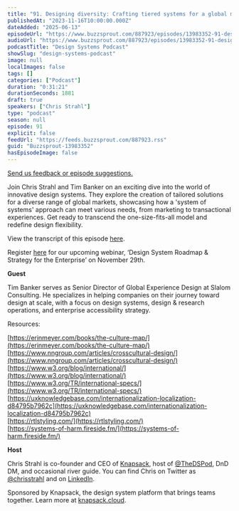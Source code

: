 ```yaml
---
title: "91. Designing diversity: Crafting tiered systems for a global market with Tim Banker at Slalom Consulting"
publishedAt: "2023-11-16T10:00:00.000Z"
dateAdded: "2025-06-13"
episodeUrl: "https://www.buzzsprout.com/887923/episodes/13983352-91-designing-diversity-crafting-tiered-systems-for-a-global-market-with-tim-banker-at-slalom-consulting.mp3"
audioUrl: "https://www.buzzsprout.com/887923/episodes/13983352-91-designing-diversity-crafting-tiered-systems-for-a-global-market-with-tim-banker-at-slalom-consulting.mp3"
podcastTitle: "Design Systems Podcast"
showSlug: "design-systems-podcast"
image: null
localImages: false
tags: []
categories: ["Podcast"]
duration: "0:31:21"
durationSeconds: 1881
draft: true
speakers: ["Chris Strahl"]
type: "podcast"
season: null
episode: 91
explicit: false
feedUrl: "https://feeds.buzzsprout.com/887923.rss"
guid: "Buzzsprout-13983352"
hasEpisodeImage: false
---
```

[Send us feedback or episode suggestions.](https://www.buzzsprout.com/twilio/text_messages/887923/open_sms)

Join Chris Strahl and Tim Banker on an exciting dive into the world of innovative design systems. They explore the creation of tailored solutions for a diverse range of global markets, showcasing how a 'system of systems' approach can meet various needs, from marketing to transactional experiences. Get ready to transcend the one-size-fits-all model and redefine design flexibility.

View the transcript of this episode [here](https://docs.google.com/document/d/1MkGoIg3wKvFngHQ149YWRGID5RZNglse/edit).

Register [here](https://knapsack-cloud.zoom.us/webinar/register/WN_QBEWtAfSQ9WWy_AGaW086w#/registration) for our upcoming webinar, ‘Design System Roadmap & Strategy for the Enterprise’ on November 29th. 

**Guest**

Tim Banker serves as Senior Director of Global Experience Design at Slalom Consulting. He specializes in helping companies on their journey toward design at scale, with a focus on design systems, design & research operations, and enterprise accessibility strategy.

Resources:

[https://erinmeyer.com/books/the-culture-map/](https://erinmeyer.com/books/the-culture-map/)  
[https://www.nngroup.com/articles/crosscultural-design/](https://www.nngroup.com/articles/crosscultural-design/)  
[https://www.w3.org/blog/international/](https://www.w3.org/blog/international/)  
[https://www.w3.org/TR/international-specs/](https://www.w3.org/TR/international-specs/)  
[https://uxknowledgebase.com/internationalization-localization-d84795b7962c](https://uxknowledgebase.com/internationalization-localization-d84795b7962c)  
[https://rtlstyling.com/](https://rtlstyling.com/)  
[https://systems-of-harm.fireside.fm/](https://systems-of-harm.fireside.fm/)

**Host**

Chris Strahl is co-founder and CEO of [Knapsack](https://www.knapsack.cloud/), host of [@TheDSPod](https://twitter.com/thedspod), DnD DM, and occasional river guide. You can find Chris on Twitter as [@chrisstrahl](https://twitter.com/chrisstrahl) and on [LinkedIn](https://www.linkedin.com/in/chrisstrahl/).

Sponsored by Knapsack, the design system platform that brings teams together. Learn more at [knapsack.cloud](https://www.knapsack.cloud/?utm_source=podcast).
